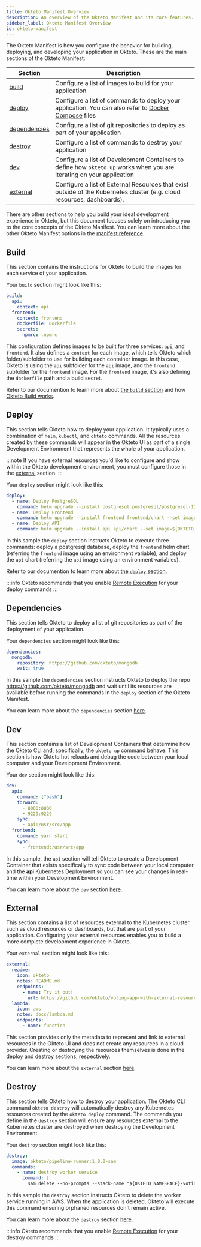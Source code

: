 ```yaml
---
title: Okteto Manifest Overview
description: An overview of the Okteto Manifest and its core features.
sidebar_label: Okteto Manifest Overview
id: okteto-manifest
---
```



The Okteto Manifest is how you configure the behavior for building, deploying, and developing your application in Okteto.
These are the main sections of the Okteto Manifest:

| Section                       | Description                                                                                                                                                                                 |
| ----------------------------- | ------------------------------------------------------------------------------------------------------------------------------------------------------------------------------------------- |
| [build](#build)               | Configure a list of images to build for your application                                                                                                                        |
| [deploy](#deploy)             | Configure a list of commands to deploy your application. You can also refer to [Docker Compose](reference/okteto-manifest.mdx#deploy-with-compose) files                                                                                                                         |
| [dependencies](#dependencies) | Configure a list of git repositories to deploy as part of your application                                                                                              |
| [destroy](#destroy)           | Configure a list of commands to destroy your application                                                                                                                        |
| [dev](#dev)                   | Configure a list of Development Containers to define how `okteto up` works when you are iterating on your application                               |
| [external](#external)         | Configure a list of External Resources that exist outside of the Kubernetes cluster (e.g. cloud resources, dashboards).               |

There are other sections to help you build your ideal development experience in Okteto, but this document focuses solely on introducing you to the core concepts of the Okteto Manifest.
You can learn more about the other Okteto Manifest options in the [manifest reference](reference/okteto-manifest.mdx).

## Build

This section contains the instructions for Okteto to build the images for each service of your application.

Your `build` section might look like this:

```yaml
build:
  api:
    context: api
  frontend:
    context: frontend
    dockerfile: Dockerfile
    secrets:
      npmrc: .npmrc
```

This configuration defines images to be built for three services: `api`, and `frontend`. It also defines a `context` for each image, which tells Okteto which folder/subfolder to use for building each container image.
In this case, Okteto is using the `api` subfolder for the `api` image, and the `frontend` subfolder for the `frontend` image. For the `frontend` image, it's also defining the `dockerfile` path and a build secret.

Refer to our documention to learn more about [the `build` section](reference/okteto-manifest.mdx#build-object-optional) and how [Okteto Build works](core/build-service.mdx).

## Deploy

This section tells Okteto how to deploy your application. It typically uses a combination of `helm`, `kubectl`, and `okteto` commands.
All the resources created by these commands will appear in the Okteto UI as part of a single Development Environment that represents the whole of your application.

:::note
If you have external resources you'd like to configure and show within the Okteto development environment, you must configure those in the [external](#external) section.
:::

Your `deploy` section might look like this:

```yaml
deploy:
  - name: Deploy PostgreSQL
    command: helm upgrade --install postgresql postgresql/postgresql-11.6.21.tgz -f postgresql/values.yml --version 11.6.21
  - name: Deploy Frontend
    command: helm upgrade --install frontend frontend/chart --set image=${OKTETO_BUILD_FRONTEND_IMAGE}
  - name: Deploy API
    command: helm upgrade --install api api/chart --set image=${OKTETO_BUILD_API_IMAGE} --set load=${API_LOAD_DATA:-true}
```

In this sample the `deploy` section instructs Okteto to execute three commands: deploy a postgresql database, deploy the `frontend` helm chart (referring the `frontend` image using an environment variable), and deploy the `api` chart (referring the `api` image using an environment variables).

Refer to our documention to learn more about [the `deploy` section](reference/okteto-manifest.mdx#deploy-string-optional).

:::info
Okteto recommends that you enable [Remote Execution](core/remote-execution.mdx) for your deploy commands
:::

## Dependencies

This section tells Okteto to deploy a list of git repositories as part of the deployment of your application.

Your `dependencies` section might look like this:

```yaml
dependencies:
  mongodb:
    repository: https://github.com/okteto/mongodb
    wait: true
```

In this sample the `dependencies` section instructs Okteto to deploy the repo https://github.com/okteto/mongodb and wait until its resources are available before running the commands in the `deploy` section of the Okteto Manifest.

You can learn more about the `dependencies` section [here](reference/okteto-manifest.mdx#dependencies-string-optional).

## Dev

This section contains a list of Development Containers that determine how the Okteto CLI and, specifically, the `okteto up` command behave. This section is how Okteto hot reloads and debug the code between your local computer and your Development Environment.

Your `dev` section might look like this:

```yaml
dev:
  api:
    command: ["bash"]
    forward:
      - 8080:8080
      - 9229:9229
    sync:
      - api:/usr/src/app
  frontend:
    command: yarn start
    sync:
      - frontend:/usr/src/app
```

In this sample, the `api` section will tell Okteto to create a Development Container that exists specifically to sync code between your local computer and the **api** Kubernetes Deployment so you can see your changes in real-time within your Development Environment.

You can learn more about the `dev` section [here](reference/okteto-manifest.mdx#dev-object-optional).

## External

This section contains a list of resources external to the Kubernetes cluster such as cloud resources or dashboards, but that are part of your application.
Configuring your external resources enables you to build a more complete development experience in Okteto.

Your `external` section might look like this:

```yaml
external:
  readme:
    icon: okteto
    notes: README.md
    endpoints:
      - name: Try it out!
        url: https://github.com/okteto/voting-app-with-external-resources
  lambda:
    icon: aws
    notes: docs/lambda.md
    endpoints:
      - name: function
```

This section provides only the metadata to represent and link to external resources in the Okteto UI and does not create any resources in a cloud provider.
Creating or destroying the resources themselves is done in the [deploy](#deploy) and [destroy](#destroy) sections, respectively.

You can learn more about the `external` section [here](reference/okteto-manifest.mdx#external-object-optional).

## Destroy

This section tells Okteto how to destroy your application.
The Okteto CLI command `okteto destroy` will automatically destroy any Kubernetes resources created by the `okteto deploy` command.
The commands you define in the `destroy` section will ensure any resources external to the Kubernetes cluster are destroyed when destroying the Development Environment.

Your `destroy` section might look like this:

```yaml
destroy:
  image: okteto/pipeline-runner:1.0.0-sam
  commands:
    - name: destroy worker service
      command: |
        sam delete --no-prompts --stack-name "${OKTETO_NAMESPACE}-voting-texkhnclxd" --region us-east-1
```

In this sample the `destroy` section instructs Okteto to delete the worker service running in AWS.
When the application is deleted, Okteto will execute this command ensuring orphaned resources don't remain active.

You can learn more about the `destroy` section [here](reference/okteto-manifest.mdx#deploy-string-optional).

:::info
Okteto recommends that you enable [Remote Execution](core/remote-execution.mdx) for your destroy commands
:::
